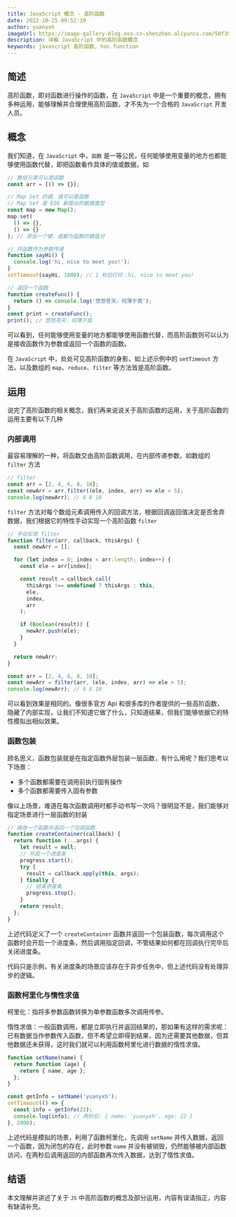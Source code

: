 ```yaml
---
title: JavaScript 概念 - 高阶函数
date: 2022-10-25 09:52:19
author: yuanyxh
imageUrl: https://image-gallery-blog.oss-cn-shenzhen.aliyuncs.com/50f392eb22185501.webp
description: 详解 JavaScript 中的高阶函数概念
keywords: javascript 高阶函数, hoc function
---
```


## 简述

高阶函数，即对函数进行操作的函数，在 `JavaScript` 中是一个重要的概念，拥有多种运用，能够理解并合理使用高阶函数，才不失为一个合格的 `JavaScript` 开发人员。

## 概念

我们知道，在 `JavaScript` 中，`函数` 是一等公民，任何能够使用变量的地方也都能够使用函数代替，即把函数看作具体的值或数据，如

```javascript
// 数组元素可以是函数
const arr = [() => {}];

// Map Set 的键、值可以是函数
// Map Set 是 ES6 新提出的数据类型
const map = new Map();
map.set(
  () => {},
  () => {}
); // 添加一个键、值都为函数的键值对

// 将函数作为参数传递
function sayHi() {
  console.log('hi, nice to meet you!');
}
setTimeout(sayHi, 1000); // 1 秒后打印：hi, nice to meet you!

// 返回一个函数
function createFunc() {
  return () => console.log('悠悠苍天，何薄于我');
}
const print = createFunc();
print(); // 悠悠苍天，何薄于我
```

可以看到，任何能够使用变量的地方都能够使用函数代替，而高阶函数则可以认为是接收函数作为参数或返回一个函数的函数。

在 `JavaScript` 中，处处可见高阶函数的身影，如上述示例中的 `setTimeout` 方法，以及数组的 `map`、`reduce`、`filter` 等方法皆是高阶函数。

## 运用

说完了高阶函数的相关概念，我们再来说说关于高阶函数的运用，关于高阶函数的运用主要有以下几种

### 内部调用

最容易理解的一种，将函数交由高阶函数调用，在内部传递参数，如数组的 `filter` 方法

```javascript
// filter
const arr = [2, 4, 6, 8, 10];
const newArr = arr.filter((ele, index, arr) => ele > 5);
console.log(newArr); // 6 8 10
```

`filter` 方法对每个数组元素调用传入的回调方法，根据回调返回值决定是否舍弃数据，我们根据它的特性手动实现一个高阶函数 `filter`

```javascript
// 手动实现 filter
function filter(arr, callback, thisArgs) {
  const newArr = [];

  for (let index = 0; index < arr.length; index++) {
    const ele = arr[index];

    const result = callback.call(
      thisArgs !== undefined ? thisArgs : this,
      ele,
      index,
      arr
    );

    if (Boolean(result)) {
      newArr.push(ele);
    }
  }

  return newArr;
}

const arr = [2, 4, 6, 8, 10];
const newArr = filter(arr, (ele, index, arr) => ele > 5);
console.log(newArr); // 6 8 10
```

可以看到效果是相同的。像很多官方 Api 和很多库的作者提供的一些高阶函数，隐藏了内部实现，让我们不知道它做了什么，只知道结果，但我们能够依据它的特性模拟出相似效果。

### 函数包装

顾名思义，函数包装就是在指定函数外层包装一层函数，有什么用呢？我们思考以下场景：

- 多个函数都需要在调用前执行固有操作
- 多个函数都需要传入固有参数

像以上场景，难道在每次函数调用时都手动书写一次吗？很明显不是，我们能够对指定场景进行一层函数的封装

```javascript
// 接收一个函数并返回一个包装函数
function createContainer(callback) {
  return function (...args) {
    let result = null;
    // 开启一个进度条
    progress.start();
    try {
      result = callback.apply(this, args);
    } finally {
      // 结束进度条
      progress.stop();
    }
    return result;
  };
}
```

上述代码定义了一个 `createContainer` 函数并返回一个包装函数，每次调用这个函数时会开启一个进度条，然后调用指定回调，不管结果如何都在回调执行完毕后关闭进度条。

代码只是示例，有关进度条的场景应该存在于异步任务中，但上述代码没有处理异步的逻辑。

### 函数柯里化与惰性求值

柯里化：指将多参数函数转换为单参数函数多次调用传参。

惰性求值：一般函数调用，都是立即执行并返回结果的，那如果有这样的需求呢：已有数据当作参数传入函数，但不希望立即得到结果，因为还需要其他数据，但其他数据还未获得，这时我们就可以利用函数柯里化进行数据的惰性求值。

```javascript
function setName(name) {
  return function (age) {
    return { name, age };
  };
}

const getInfo = setName('yuanyxh');
setTimeout(() => {
  const info = getInfo(22);
  console.log(info); // 两秒后: { name: 'yuanyxh', age: 22 }
}, 2000);
```

上述代码是模拟的场景，利用了函数柯里化，先调用 `setName` 并传入数据，返回一个函数，因为闭包的存在，此时参数 `name` 并没有被销毁，仍然能够被内部函数访问，在两秒后调用返回的内部函数再次传入数据，达到了惰性求值。

## 结语

本文理解并讲述了关于 `JS` 中高阶函数的概念及部分运用，内容有误请指正，内容有缺请补充。
